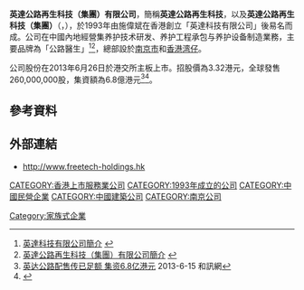 {{multiple issues|
{{copyedit|time=2013-06-23T23:54:29+00:00}}
{{dead end|time=2013-06-23T23:54:29+00:00}}
{{expand|time=2013-06-23T23:54:29+00:00}}
{{refimprove|time=2013-06-23T23:54:29+00:00}}
}}
'''英達公路再生科技（集團）有限公司'''，簡稱'''英達公路再生科技'''，以及'''英達公路再生科技（集團）'''（'''{{lang-en|Freetech Road Recycling Technology (Holdings) Limited}}'''，{{hkex|6888}}），於1993年由施偉斌在香港創立「英達科技有限公司」後易名而成。公司在中國內地經營集养护技术研发、养护工程承包与养护设备制造業務，主要品牌為「公路醫生」<ref>[http://www.freetech.com.hk/gsjj.asp 英達科技有限公司簡介] {{webarchive|url=https://web.archive.org/web/20130511103321/http://www.freetech.com.hk/gsjj.asp |date=2013-05-11 }}</ref><ref>[http://www.freetech-holdings.hk/gsjj.asp 英達公路再生科技（集團）有限公司簡介] {{webarchive|url=https://web.archive.org/web/20131212214427/http://www.freetech-holdings.hk/gsjj.asp |date=2013-12-12 }}</ref>，總部設於[[南京市|南京市]]和[[香港|香港]][[湾仔|湾仔]]。

公司股份在2013年6月26日於港交所主板上市。招股價為3.32港元，全球發售260,000,000股，集資額為6.8億港元<ref>[http://hk.stock.hexun.com/2013-06-15/155166272.html 英达公路配售传已足额 集资6.8亿港元] {{Wayback|url=http://hk.stock.hexun.com/2013-06-15/155166272.html |date=20131213214138 }}2013-6-15 和訊網</ref><ref>{{Cite web |url=http://www.hkexnews.hk/listedco/listconews/SEHK/2013/0614/LTN20130614036_C.pdf |title=英達公路再生科技（集團）有限公司提供招股資料 |access-date=2013-06-23 |archive-date=2020-11-28 |archive-url=https://web.archive.org/web/20201128205942/https://www1.hkexnews.hk/listedco/listconews/sehk/2013/0614/ltn20130614036_c.pdf |dead-url=no }}</ref>。

==參考資料==
{{reflist}}

==外部連結==
*http://www.freetech-holdings.hk {{Wayback|url=http://www.freetech-holdings.hk/ |date=20201122192540 }}

[[CATEGORY:香港上市服務業公司|CATEGORY:香港上市服務業公司]]
[[CATEGORY:1993年成立的公司|CATEGORY:1993年成立的公司]]
[[Category:家族式企業|Category:家族式企業]]
[[CATEGORY:中國民營企業|CATEGORY:中國民營企業]]
[[CATEGORY:中國建築公司|CATEGORY:中國建築公司]]
[[CATEGORY:南京公司|CATEGORY:南京公司]]